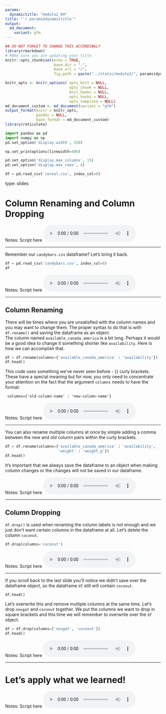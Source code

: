 ```yaml
---
params:
  dynamictitle: "module2_09"
title: "`r params$dynamictitle`"
output: 
  md_document:
    variant: gfm
---
```



```r
## DO NOT FORGET TO CHANGE THIS ACCORDINGLY 
library(rmarkdown)
# MAke sure you are updating your title 
knitr::opts_chunk$set(echo = TRUE,
                      base.dir = ".", 
                      base.url = "/",
                      fig.path = paste("../static/module2/", params$dynamictitle,"/", sep = ""))

knitr_opts <- knitr_options( opts_knit = NULL,
                             opts_chunk = NULL,
                             knit_hooks = NULL,
                             opts_hooks = NULL,
                             opts_template = NULL)
md_document_custom <- md_document(variant = "gfm")
output_format(knitr = knitr_opts,
              pandoc = NULL,
              base_format = md_document_custom)
library(reticulate)

```


```python
import pandas as pd
import numpy as np
pd.set_option('display.width', 350)

np.set_printoptions(linewidth=400)

pd.set_option('display.max_columns', 15)
pd.set_option('display.max_rows', 8)

df = pd.read_csv('cereal.csv', index_col=0)
```

type: slides

# Column Renaming and Column Dropping


Notes: Script here
<html>
<audio controls >
  <source src="placeholder_audio.mp3" />
</audio></html>

---

Remember our `candybars.csv` dataframe?  Let's bring it back. 


```python
df = pd.read_csv('candybars.csv', index_col=0)
df
```

Notes: Script here
<html>
<audio controls >
  <source src="placeholder_audio.mp3" />
</audio></html>

---

## Column Renaming

There will be times where you are unsatisfied with the column names and you may want to change them.  The proper syntax to do that is with `df.rename()` and saving the dataframe as an object.    
The column named `available_canada_america` is a bit long. Perhaps it would be a good idea to change it something shorter like `availability`. 
Here is how we can accomplish that. 


```python
df = df.rename(columns={'available_canada_america' : 'availability'})
df.head()
```


This code uses something we've never seen before - {} curly brackets.
These have a special meaning but for now, you only need to concentrate your attention on the fact that the argument `columns` needs to have the format:

```
 columns={'old-column-name' : 'new-column-name'}
```

Notes: Script here
<html>
<audio controls >
  <source src="placeholder_audio.mp3" />
</audio></html>

---

You can also rename multiple columns at once by simple adding a comma between the new and old column pairs within the curly brackets. 

```python
df = df.rename(columns={'available_canada_america' : 'availability',
                        'weight' : 'weight_g'})
df.head()
```


It's important that we always save the dataframe to an object when making column changes or the changes will not be saved in our dataframe.

Notes: Script here
<html>
<audio controls >
  <source src="placeholder_audio.mp3" />
</audio></html>

---


## Column Dropping 

`df.drop()` is used when renaming the column labels is not enough and we just don't want certain columns in the dataframe at all. 
Let's delete the column `coconut`. 


```python
df.drop(columns='coconut')
```



Notes: Script here
<html>
<audio controls >
  <source src="placeholder_audio.mp3" />
</audio></html>

---

If you scroll back to the last slide you'll notice we didn't save over the dataframe object, so the dataframe `df` still will contain `coconut`.

```python
df.head()
```

Let's overwrite this and remove multiple columns at the same time. Let's drop `nougat` and `coconut` together. We put the columns we want to drop in square brackets and this time we will remember to overwrite over the `df` object.

```python
df = df.drop(columns=['nougat', 'coconut'])
df.head()
```


Notes: Script here
<html>
<audio controls >
  <source src="placeholder_audio.mp3" />
</audio></html>

---

# Let’s apply what we learned!

Notes: Script here
<html>
<audio controls >
  <source src="placeholder_audio.mp3" />
</audio></html>
